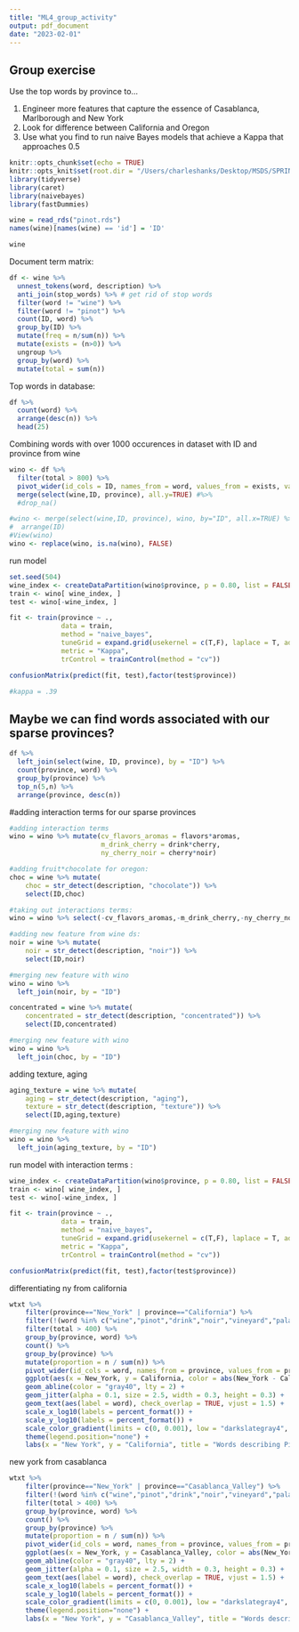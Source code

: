 ```yaml
---
title: "ML4_group_activity"
output: pdf_document
date: "2023-02-01"
---
```


## Group exercise

Use the top words by province to...

1. Engineer more features that capture the essence of Casablanca, Marlborough and New York
2. Look for difference between California and Oregon
3. Use what you find to run naive Bayes models that achieve a Kappa that approaches 0.5

```r
knitr::opts_chunk$set(echo = TRUE)
knitr::opts_knit$set(root.dir = "/Users/charleshanks/Desktop/MSDS/SPRING_23/ML")
library(tidyverse)
library(caret)
library(naivebayes)
library(fastDummies)

wine = read_rds("pinot.rds")
names(wine)[names(wine) == 'id'] = 'ID'
```



```r
wine
```

Document term matrix: 

```r
df <- wine %>%
  unnest_tokens(word, description) %>%
  anti_join(stop_words) %>% # get rid of stop words
  filter(word != "wine") %>%
  filter(word != "pinot") %>%
  count(ID, word) %>% 
  group_by(ID) %>% 
  mutate(freq = n/sum(n)) %>% 
  mutate(exists = (n>0)) %>% 
  ungroup %>% 
  group_by(word) %>% 
  mutate(total = sum(n))
```

Top words in database:

```r
df %>% 
  count(word) %>%
  arrange(desc(n)) %>% 
  head(25)
```




Combining words with over 1000 occurences in dataset with ID and province from wine 
```r
wino <- df %>% 
  filter(total > 800) %>% 
  pivot_wider(id_cols = ID, names_from = word, values_from = exists, values_fill = list(exists=0)) %>% 
  merge(select(wine,ID, province), all.y=TRUE) #%>% 
  #drop_na()

#wino <- merge(select(wine,ID, province), wino, by="ID", all.x=TRUE) %>%
#  arrange(ID)
#View(wino)
wino <- replace(wino, is.na(wino), FALSE)
```
run model
```r
set.seed(504)
wine_index <- createDataPartition(wino$province, p = 0.80, list = FALSE)
train <- wino[ wine_index, ]
test <- wino[-wine_index, ]

fit <- train(province ~ .,
             data = train, 
             method = "naive_bayes",
             tuneGrid = expand.grid(usekernel = c(T,F), laplace = T, adjust = T),
             metric = "Kappa",
             trControl = trainControl(method = "cv"))

confusionMatrix(predict(fit, test),factor(test$province))

#kappa = .39
```

## Maybe we can find words associated with our sparse provinces?

```r
df %>% 
  left_join(select(wine, ID, province), by = "ID") %>% 
  count(province, word) %>%
  group_by(province) %>% 
  top_n(5,n) %>% 
  arrange(province, desc(n))

```


#adding interaction terms for our sparse provinces 
```r
#adding interaction terms
wino = wino %>% mutate(cv_flavors_aromas = flavors*aromas, 
                       m_drink_cherry = drink*cherry, 
                       ny_cherry_noir = cherry*noir)

#adding fruit*chocolate for oregon:
choc = wine %>% mutate(
    choc = str_detect(description, "chocolate")) %>% 
    select(ID,choc)

#taking out interactions terms: 
wino = wino %>% select(-cv_flavors_aromas,-m_drink_cherry,-ny_cherry_noir)

#adding new feature from wine ds: 
noir = wine %>% mutate(
    noir = str_detect(description, "noir")) %>% 
    select(ID,noir)

#merging new feature with wino 
wino = wino %>% 
  left_join(noir, by = "ID")

concentrated = wine %>% mutate(
    concentrated = str_detect(description, "concentrated")) %>% 
    select(ID,concentrated)

#merging new feature with wino 
wino = wino %>% 
  left_join(choc, by = "ID")


```

adding texture, aging
```r
aging_texture = wine %>% mutate(
    aging = str_detect(description, "aging"),
    texture = str_detect(description, "texture")) %>% 
    select(ID,aging,texture)

#merging new feature with wino 
wino = wino %>% 
  left_join(aging_texture, by = "ID")
```


run model with interaction terms : 
```r
wine_index <- createDataPartition(wino$province, p = 0.80, list = FALSE)
train <- wino[ wine_index, ]
test <- wino[-wine_index, ]

fit <- train(province ~ .,
             data = train, 
             method = "naive_bayes",
             tuneGrid = expand.grid(usekernel = c(T,F), laplace = T, adjust = T),
             metric = "Kappa",
             trControl = trainControl(method = "cv"))

confusionMatrix(predict(fit, test),factor(test$province))
```

differentiating ny from california

```r
wtxt %>% 
    filter(province=="New_York" | province=="California") %>% 
    filter(!(word %in% c("wine","pinot","drink","noir","vineyard","palate","notes","flavors","bottling"))) %>% 
    filter(total > 400) %>% 
    group_by(province, word) %>%
    count() %>% 
    group_by(province) %>% 
    mutate(proportion = n / sum(n)) %>% 
    pivot_wider(id_cols = word, names_from = province, values_from = proportion) %>% 
    ggplot(aes(x = New_York, y = California, color = abs(New_York - California))) +
    geom_abline(color = "gray40", lty = 2) +
    geom_jitter(alpha = 0.1, size = 2.5, width = 0.3, height = 0.3) +
    geom_text(aes(label = word), check_overlap = TRUE, vjust = 1.5) +
    scale_x_log10(labels = percent_format()) +
    scale_y_log10(labels = percent_format()) +
    scale_color_gradient(limits = c(0, 0.001), low = "darkslategray4", high = "gray75") +
    theme(legend.position="none") +
    labs(x = "New York", y = "California", title = "Words describing Pinot Noir from NY and CA")
```
new york from casablanca
```r
wtxt %>% 
    filter(province=="New_York" | province=="Casablanca_Valley") %>% 
    filter(!(word %in% c("wine","pinot","drink","noir","vineyard","palate","notes","flavors","bottling"))) %>% 
    filter(total > 400) %>% 
    group_by(province, word) %>%
    count() %>% 
    group_by(province) %>% 
    mutate(proportion = n / sum(n)) %>% 
    pivot_wider(id_cols = word, names_from = province, values_from = proportion) %>% 
    ggplot(aes(x = New_York, y = Casablanca_Valley, color = abs(New_York - Casablanca_Valley))) +
    geom_abline(color = "gray40", lty = 2) +
    geom_jitter(alpha = 0.1, size = 2.5, width = 0.3, height = 0.3) +
    geom_text(aes(label = word), check_overlap = TRUE, vjust = 1.5) +
    scale_x_log10(labels = percent_format()) +
    scale_y_log10(labels = percent_format()) +
    scale_color_gradient(limits = c(0, 0.001), low = "darkslategray4", high = "gray75") +
    theme(legend.position="none") +
    labs(x = "New York", y = "Casablanca_Valley", title = "Words describing Pinot Noir from NY and Casablanca_Valley")
```
```r


```


